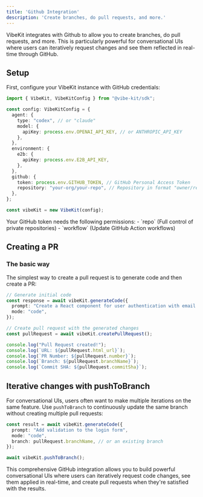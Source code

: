 ```yaml
---
title: 'Github Integration'
description: 'Create branches, do pull requests, and more.'
---
```


VibeKit integrates with Github to allow you to create branches, do pull requests, and more. This is particularly powerful for conversational UIs where users can iteratively request changes and see them reflected in real-time through GitHub.

## Setup

First, configure your VibeKit instance with GitHub credentials:

```typescript
import { VibeKit, VibeKitConfig } from "@vibe-kit/sdk";

const config: VibeKitConfig = {
  agent: {
    type: "codex", // or "claude"
    model: {
      apiKey: process.env.OPENAI_API_KEY, // or ANTHROPIC_API_KEY
    },
  },
  environment: {
    e2b: {
      apiKey: process.env.E2B_API_KEY,
    },
  },
  github: {
    token: process.env.GITHUB_TOKEN, // GitHub Personal Access Token
    repository: "your-org/your-repo", // Repository in format "owner/repo"
  },
};

const vibeKit = new VibeKit(config);
```

<Tip>
Your GitHub token needs the following permissions:
- `repo` (Full control of private repositories)
- `workflow` (Update GitHub Action workflows)
</Tip>

## Creating a PR

### The basic way

The simplest way to create a pull request is to generate code and then create a PR:

```typescript
// Generate initial code
const response = await vibeKit.generateCode({
  prompt: "Create a React component for user authentication with email and password fields",
  mode: "code",
});

// Create pull request with the generated changes
const pullRequest = await vibeKit.createPullRequest();

console.log("Pull Request created!");
console.log(`URL: ${pullRequest.html_url}`);
console.log(`PR Number: ${pullRequest.number}`);
console.log(`Branch: ${pullRequest.branchName}`);
console.log(`Commit SHA: ${pullRequest.commitSha}`);
```

## Iterative changes with pushToBranch

For conversational UIs, users often want to make multiple iterations on the same feature. Use `pushToBranch` to continuously update the same branch without creating multiple pull requests:

```typescript
const result = await vibeKit.generateCode({
  prompt: "Add validation to the login form",
  mode: "code",
  branch: pullRequest.branchName, // or an existing branch
});

await vibeKit.pushToBranch();

```

This comprehensive GitHub integration allows you to build powerful conversational UIs where users can iteratively request code changes, see them applied in real-time, and create pull requests when they're satisfied with the results.